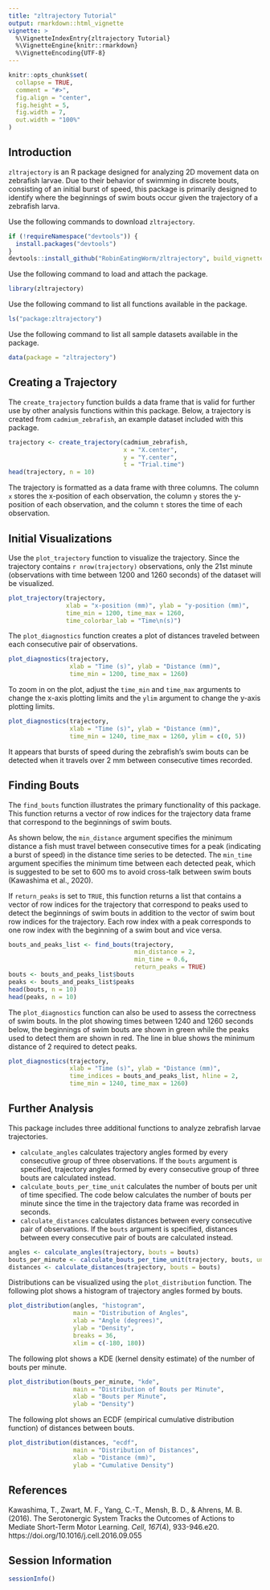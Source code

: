 ```yaml
---
title: "zltrajectory Tutorial"
output: rmarkdown::html_vignette
vignette: >
  %\VignetteIndexEntry{zltrajectory Tutorial}
  %\VignetteEngine{knitr::rmarkdown}
  %\VignetteEncoding{UTF-8}
---
```


```r
knitr::opts_chunk$set(
  collapse = TRUE,
  comment = "#>",
  fig.align = "center",
  fig.height = 5,
  fig.width = 7,
  out.width = "100%"
)
```

## Introduction

`zltrajectory` is an R package designed for analyzing 2D movement data on
zebrafish larvae. Due to their behavior of swimming in discrete bouts,
consisting of an initial burst of speed, this package is primarily designed to
identify where the beginnings of swim bouts occur given the trajectory of a
zebrafish larva.

Use the following commands to download `zltrajectory`.

```r
if (!requireNamespace("devtools")) {
  install.packages("devtools")
}
devtools::install_github("RobinEatingWorm/zltrajectory", build_vignettes = TRUE)
```

Use the following command to load and attach the package.

```r
library(zltrajectory)
```

Use the following command to list all functions available in the package.

```r
ls("package:zltrajectory")
```

Use the following command to list all sample datasets available in the package.

```r
data(package = "zltrajectory")
```

## Creating a Trajectory

The `create_trajectory` function builds a data frame that is valid for further
use by other analysis functions within this package. Below, a trajectory is
created from `cadmium_zebrafish`, an example dataset included with this package.

```r
trajectory <- create_trajectory(cadmium_zebrafish,
                                x = "X.center",
                                y = "Y.center",
                                t = "Trial.time")
head(trajectory, n = 10)
```

The trajectory is formatted as a data frame with three columns. The column `x`
stores the x-position of each observation, the column `y` stores the y-position
of each observation, and the column `t` stores the time of each observation.

## Initial Visualizations

Use the `plot_trajectory` function to visualize the trajectory. Since the
trajectory contains `r nrow(trajectory)` observations, only the 21st minute
(observations with time between 1200 and 1260 seconds) of the dataset will be
visualized.

```r
plot_trajectory(trajectory,
                xlab = "x-position (mm)", ylab = "y-position (mm)",
                time_min = 1200, time_max = 1260,
                time_colorbar_lab = "Time\n(s)")
```

The `plot_diagnostics` function creates a plot of distances traveled between
each consecutive pair of observations.

```r
plot_diagnostics(trajectory,
                 xlab = "Time (s)", ylab = "Distance (mm)",
                 time_min = 1200, time_max = 1260)
```

To zoom in on the plot, adjust the `time_min` and `time_max` arguments to change
the x-axis plotting limits and the `ylim` argument to change the y-axis plotting
limits.

```r
plot_diagnostics(trajectory,
                 xlab = "Time (s)", ylab = "Distance (mm)",
                 time_min = 1240, time_max = 1260, ylim = c(0, 5))
```

It appears that bursts of speed during the zebrafish’s swim bouts can be
detected when it travels over 2 mm between consecutive times recorded.

## Finding Bouts

The `find_bouts` function illustrates the primary functionality of this package.
This function returns a vector of row indices for the trajectory data frame that
correspond to the beginnings of swim bouts.

As shown below, the `min_distance` argument specifies the minimum distance a
fish must travel between consecutive times for a peak (indicating a burst of
speed) in the distance time series to be detected. The `min_time` argument
specifies the minimum time between each detected peak, which is suggested to be
set to 600 ms to avoid cross-talk between swim bouts (Kawashima et al., 2020).

If `return_peaks` is set to `TRUE`, this function returns a list that contains a
vector of row indices for the trajectory that correspond to peaks used to detect
the beginnings of swim bouts in addition to the vector of swim bout row indices
for the trajectory. Each row index with a peak corresponds to one row index with
the beginning of a swim bout and vice versa.

```r
bouts_and_peaks_list <- find_bouts(trajectory,
                                   min_distance = 2,
                                   min_time = 0.6,
                                   return_peaks = TRUE)
bouts <- bouts_and_peaks_list$bouts
peaks <- bouts_and_peaks_list$peaks
head(bouts, n = 10)
head(peaks, n = 10)
```

The `plot_diagnostics` function can also be used to assess the correctness of
swim bouts. In the plot showing times between 1240 and 1260 seconds below, the
beginnings of swim bouts are shown in green while the peaks used to detect them
are shown in red. The line in blue shows the minimum distance of 2 required to
detect peaks.

```r
plot_diagnostics(trajectory,
                 xlab = "Time (s)", ylab = "Distance (mm)",
                 time_indices = bouts_and_peaks_list, hline = 2,
                 time_min = 1240, time_max = 1260)
```

## Further Analysis

This package includes three additional functions to analyze zebrafish larvae
trajectories.

* `calculate_angles` calculates trajectory angles formed by every consecutive
  group of three observations. If the `bouts` argument is specified, trajectory
  angles formed by every consecutive group of three bouts are calculated
  instead.
* `calculate_bouts_per_time_unit` calculates the number of bouts per unit of
  time specified. The code below calculates the number of bouts per minute since
  the time in the trajectory data frame was recorded in seconds.
* `calculate_distances` calculates distances between every consecutive pair of
  observations. If the `bouts` argument is specified, distances between every
  consecutive pair of bouts are calculated instead.

```r
angles <- calculate_angles(trajectory, bouts = bouts)
bouts_per_minute <- calculate_bouts_per_time_unit(trajectory, bouts, unit = 60)
distances <- calculate_distances(trajectory, bouts = bouts)
```

Distributions can be visualized using the `plot_distribution` function. The
following plot shows a histogram of trajectory angles formed by bouts.

```r
plot_distribution(angles, "histogram",
                  main = "Distribution of Angles",
                  xlab = "Angle (degrees)",
                  ylab = "Density",
                  breaks = 36,
                  xlim = c(-180, 180))
```

The following plot shows a KDE (kernel density estimate) of the number of bouts
per minute.

```r
plot_distribution(bouts_per_minute, "kde",
                  main = "Distribution of Bouts per Minute",
                  xlab = "Bouts per Minute",
                  ylab = "Density")
```

The following plot shows an ECDF (empirical cumulative distribution function) of
distances between bouts.

```r
plot_distribution(distances, "ecdf",
                  main = "Distribution of Distances",
                  xlab = "Distance (mm)",
                  ylab = "Cumulative Density")
```

## References

Kawashima, T., Zwart, M. F., Yang, C.-T., Mensh, B. D., & Ahrens, M. B. (2016).
The Serotonergic System Tracks the Outcomes of Actions to Mediate Short-Term
Motor Learning. *Cell*, *167*(4), 933-946.e20.
https://doi.org/10.1016/j.cell.2016.09.055

## Session Information

```r
sessionInfo()
```
